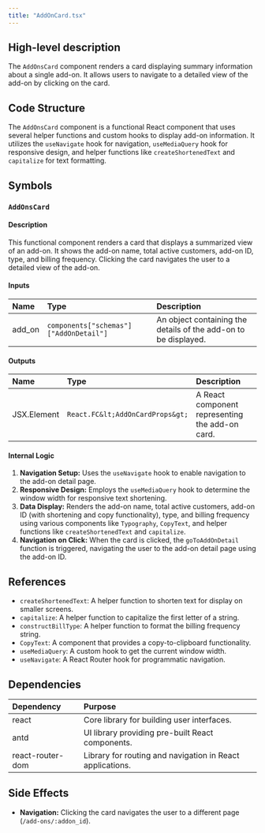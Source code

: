 ```yaml
---
title: "AddOnCard.tsx"
---
```


## High-level description
The `AddOnsCard` component renders a card displaying summary information about a single add-on. It allows users to navigate to a detailed view of the add-on by clicking on the card.

## Code Structure
The `AddOnsCard` component is a functional React component that uses several helper functions and custom hooks to display add-on information. It utilizes the `useNavigate` hook for navigation, `useMediaQuery` hook for responsive design, and helper functions like `createShortenedText` and `capitalize` for text formatting.

## Symbols
### `AddOnsCard`
#### Description
This functional component renders a card that displays a summarized view of an add-on. It shows the add-on name, total active customers, add-on ID, type, and billing frequency. Clicking the card navigates the user to a detailed view of the add-on.

#### Inputs
| Name | Type | Description |
|:-----|:-----|:------------|
| add_on | `components["schemas"]["AddOnDetail"]` | An object containing the details of the add-on to be displayed. |

#### Outputs
| Name | Type | Description |
|:-----|:-----|:------------|
| JSX.Element | `React.FC&lt;AddOnCardProps&gt;` | A React component representing the add-on card. |

#### Internal Logic
1. **Navigation Setup:** Uses the `useNavigate` hook to enable navigation to the add-on detail page.
2. **Responsive Design:** Employs the `useMediaQuery` hook to determine the window width for responsive text shortening.
3. **Data Display:** Renders the add-on name, total active customers, add-on ID (with shortening and copy functionality), type, and billing frequency using various components like `Typography`, `CopyText`, and helper functions like `createShortenedText` and `capitalize`.
4. **Navigation on Click:** When the card is clicked, the `goToAddOnDetail` function is triggered, navigating the user to the add-on detail page using the add-on ID.

## References
- `createShortenedText`: A helper function to shorten text for display on smaller screens.
- `capitalize`: A helper function to capitalize the first letter of a string.
- `constructBillType`: A helper function to format the billing frequency string.
- `CopyText`: A component that provides a copy-to-clipboard functionality.
- `useMediaQuery`: A custom hook to get the current window width.
- `useNavigate`: A React Router hook for programmatic navigation.

## Dependencies
| Dependency | Purpose |
|:-----------|:--------|
| react | Core library for building user interfaces. |
| antd | UI library providing pre-built React components. |
| react-router-dom | Library for routing and navigation in React applications. |

## Side Effects
- **Navigation:** Clicking the card navigates the user to a different page (`/add-ons/:addon_id`).

